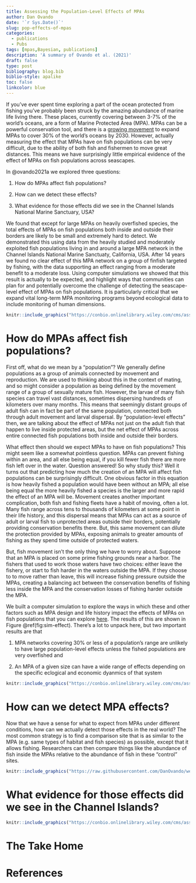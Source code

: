 ```yaml
---
title: Assessing the Population-Level Effects of MPAs
author: Dan Ovando
date: '`r Sys.Date()`'
slug: pop-effects-of-mpas
categories:
  - publications
  - Pubs
tags: [mpas,Bayesian, publications]
description: 'A summary of Ovando et al. (2021)'
draft: false
type: post
bibliography: blog.bib
biblio-style: apalike
toc: false
linkcolor: blue
---
```


If you've ever spent time exploring a part of the ocean protected from fishing you've probably been struck by the amazing abundance of marine life living there. These places, currently covering between 3-7% of the world's oceans, are a form of Marine Protected Area (MPA). MPAs can be a powerful conservation tool, and there is a [growing movement](https://www.campaignfornature.org/g7-nations-agree-to-historic-nature-compact) to expand MPAs to cover 30% of the world's oceans by 2030. However, actually measuring the effect that MPAs have on fish populations can be very difficult, due to the ability of both fish and fishermen to move great distances. This means we have surprisingly little empirical evidence of the effect of MPAs on fish populations across seascapes. 

In @ovando2021a we explored three questions:

1. How do MPAs affect fish populations?

2. How can we detect these effects?

3. What evidence for those effects did we see in the Channel Islands National Marine Sanctuary, USA?

We found that except for large MPAs on heavily overfished species, the total effects of MPAs on fish populations both inside and outside their borders are likely to be small and extremely hard to detect. We demonstrated this using data from the heavily studied and moderately exploited fish populations living in and around a large MPA network in the Channel Islands National Marine Sanctuaty, California, USA.  After 14 years we found no clear effect of this MPA network on a group of finfish targeted by fishing, with the data supporting an effect ranging from a moderate benefit to a moderate loss. Using computer simulations we showed that this result is actually to be expected, and highlight ways that communities can plan for and potentially overcome the challenge of detecting the seascape-level effect of MPAs on fish populations. It is particularly critical that we expand vital long-term MPA monitoring programs beyond ecological data to include monitoring of human dimensions. 

```r

knitr::include_graphics("https://conbio.onlinelibrary.wiley.com/cms/asset/4d20ecee-c6e9-447b-ab77-04a7477c5b44/cobi13782-fig-0005-m.jpg")

```

# How do MPAs affect fish populations?

First off, what do we mean by a "population"? We generally define populations as a group of animals connected by movement and reproduction. We are used to thinking about this in the context of mating, and so might consider a population as being defined by the movement range of a group of sexually mature fish. However, the larvae of many fish species can travel vast distances, sometimes dispersing hundreds of kilometers over many months. This means that seemingly distant groups of adult fish can in fact be part of the same population, connected both through adult movement and larval dispersal. By "population-level effects" then, we are talking about the effect of MPAs not just on the adult fish that happen to live inside protected areas, but the net effect of MPAs across entire connected fish populations both inside and outside their borders. 

What effect then should we expect MPAs to have on fish populations? This might seem like a somewhat pointless question. MPAs can prevent fishing within an area, and all else being equal, if you kill fewer fish there are more fish left over in the water. Question answered! So why study this? Well it turns out that predicting how much the creation of an MPA will affect fish populations can be surprisingly difficult. One obvious factor in this equation is how heavily fished a population would have been without an MPA; all else being equal the more heavily fished a species is the larger and more rapid the effect of an MPA will be. Movement creates another important complication, both fish and fishing fleets have a habit of moving, often a lot. Many fish range across tens to thousands of kilometers at some point in their life history, and this dispersal means that MPAs can act as a source of adult or larval fish to unprotected areas outside their borders, potentially providing conservation benefits there. But, this same movement can dilute the protection provided by MPAs, exposing animals to greater amounts of fishing as they spend time outside of protected waters. 

But, fish movement isn't the only thing we have to worry about. Suppose that an MPA is placed on some prime fishing grounds near a harbor. The fishers that used to work those waters have two choices: either leave the fishery, or start to fish harder in the waters outside the MPA. If they choose to to move rather than leave, this will increase fishing pressure outside the MPAs, creating a balancing act between the conservation benefits of fishing less inside the MPA and the conservation losses of fishing harder outside the MPA. 

We built a computer simulation to explore the ways in which these and other factors such as MPA design and life history impact the effects of MPAs on fish populations that you can explore [here](https://danovando.shinyapps.io/simmpa/). The results of this are shown in Figure \@ref(fig:sim-effect). There's a lot to unpack here, but two important results are that 
   
   1. MPA networks covering 30% or less of a population's range are unlikely to have large population-level effects unless the fished populations are very overfished and 
   
   2.  An MPA of a given size can have a wide range of effects depending on the specific eclogical and economic dyanmics of that system


```r
knitr::include_graphics("https://conbio.onlinelibrary.wiley.com/cms/asset/50d586f6-8df2-4385-b338-a5f10a556f5f/cobi13782-fig-0001-m.jpg")
```

# How can we detect MPA effects?

Now that we have a sense for what to expect from MPAs under different conditions, how can we actually detect those effects in the real world? The most common strategy is to find a comparison site that is as similar to the MPA (e.g. same types of habitat and fish species) as possible, except that it allows fishing. Researchers can then compare things like the abundance of fish inside the MPAs relative to the abundance of fish in these "control" sites. 

```r
knitr::include_graphics("https://raw.githubusercontent.com/DanOvando/weird-fishes/master/static/blog/2021-07-06-pop-effects-of-mpas_files/biased_dr_plot.jpg")
```


# What evidence for those effects did we see in the Channel Islands?

```r
knitr::include_graphics("https://conbio.onlinelibrary.wiley.com/cms/asset/f49aefdf-5480-4d14-8135-12dea9ff99b7/cobi13782-fig-0002-m.jpg")
```


# The Take Home

# References